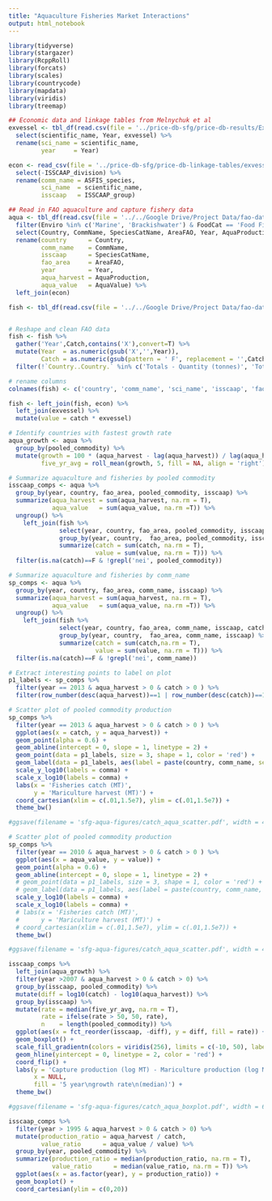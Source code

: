 ```yaml
---
title: "Aquaculture Fisheries Market Interactions"
output: html_notebook
---
```



```r
library(tidyverse)
library(stargazer)
library(RcppRoll)
library(forcats)
library(scales)
library(countrycode)
library(mapdata)
library(viridis)
library(treemap)

## Economic data and linkage tables from Melnychuk et al
exvessel <- tbl_df(read.csv(file = '../price-db-sfg/price-db-results/Exvessel Price Database.csv', stringsAsFactors = F)) %>%
  select(scientific_name, Year, exvessel) %>%
  rename(sci_name = scientific_name, 
         year     = Year)

econ <- read_csv(file = '../price-db-sfg/price-db-linkage-tables/exvessel_tableS3.csv') %>%
  select(-ISSCAAP_division) %>%
  rename(comm_name = ASFIS_species,
         sci_name  = scientific_name,
         isscaap   = ISSCAAP_group)

## Read in FAO aquaculture and capture fishery data
aqua <- tbl_df(read.csv(file = '../../Google Drive/Project Data/fao-data/FAO Aquaculture Data Final.csv', stringsAsFactors = F)) %>%
  filter(Enviro %in% c('Marine', 'Brackishwater') & FoodCat == 'Food Fish' & !grepl('Inland', AreaFAO)) %>%
  select(Country, CommName, SpeciesCatName, AreaFAO, Year, AquaProduction, AquaValue) %>%
  rename(country      = Country,
         comm_name    = CommName,
         isscaap      = SpeciesCatName,
         fao_area     = AreaFAO,
         year         = Year,
         aqua_harvest = AquaProduction,
         aqua_value   = AquaValue) %>%
  left_join(econ)

fish <- tbl_df(read.csv(file = '../../Google Drive/Project Data/fao-data/fao_capture_50to14.csv', na.strings = c('...','0 0','-'), stringsAsFactors = F))


# Reshape and clean FAO data
fish <- fish %>%
  gather('Year',Catch,contains('X'),convert=T) %>%
  mutate(Year  = as.numeric(gsub('X','',Year)),
         Catch = as.numeric(gsub(pattern = ' F', replacement = '',Catch))) %>%
  filter(!`Country..Country.` %in% c('Totals - Quantity (tonnes)', 'Totals - Quantity (number)'))

# rename columns
colnames(fish) <- c('country', 'comm_name', 'sci_name', 'isscaap', 'fao_area', 'fao_code', 'units', 'year', 'catch')

fish <- left_join(fish, econ) %>%
  left_join(exvessel) %>%
  mutate(value = catch * exvessel)

```

```r
# Identify countries with fastest growth rate
aqua_growth <- aqua %>%
  group_by(pooled_commodity) %>%
  mutate(growth = 100 * (aqua_harvest - lag(aqua_harvest)) / lag(aqua_harvest),
         five_yr_avg = roll_mean(growth, 5, fill = NA, align = 'right'))
```


```r
# Summarize aquaculture and fisheries by pooled commodity
isscaap_comps <- aqua %>%
  group_by(year, country, fao_area, pooled_commodity, isscaap) %>%
  summarize(aqua_harvest = sum(aqua_harvest, na.rm = T),
            aqua_value   = sum(aqua_value, na.rm =T)) %>%
  ungroup() %>%
    left_join(fish %>%
              select(year, country, fao_area, pooled_commodity, isscaap, catch, value) %>%
              group_by(year, country,  fao_area, pooled_commodity, isscaap) %>%
              summarize(catch = sum(catch, na.rm = T),
                        value = sum(value, na.rm = T))) %>%
  filter(is.na(catch)==F & !grepl('nei', pooled_commodity))

# Summarize aquaculture and fisheries by comm_name
sp_comps <- aqua %>%
  group_by(year, country, fao_area, comm_name, isscaap) %>%
  summarize(aqua_harvest = sum(aqua_harvest, na.rm = T),
            aqua_value   = sum(aqua_value, na.rm =T)) %>%
  ungroup() %>%
    left_join(fish %>%
              select(year, country, fao_area, comm_name, isscaap, catch, value) %>%
              group_by(year, country,  fao_area, comm_name, isscaap) %>%
              summarize(catch = sum(catch,na.rm = T),
                        value = sum(value, na.rm = T))) %>%
  filter(is.na(catch)==F & !grepl('nei', comm_name))

# Extract interesting points to label on plot
p1_labels <- sp_comps %>%
  filter(year == 2013 & aqua_harvest > 0 & catch > 0 ) %>%
  filter(row_number(desc(aqua_harvest))==1 | row_number(desc(catch))==1)
```

```r
# Scatter plot of pooled commodity production 
sp_comps %>%
  filter(year == 2013 & aqua_harvest > 0 & catch > 0 ) %>%
  ggplot(aes(x = catch, y = aqua_harvest)) +
  geom_point(alpha = 0.6) +
  geom_abline(intercept = 0, slope = 1, linetype = 2) +
  geom_point(data = p1_labels, size = 3, shape = 1, color = 'red') +
  geom_label(data = p1_labels, aes(label = paste(country, comm_name, sep = ":\n")), nudge_y = 0.7, nudge_x = -0.2, size = 3) +
  scale_y_log10(labels = comma) +
  scale_x_log10(labels = comma) +
  labs(x = 'Fisheries catch (MT)',
       y = 'Mariculture harvest (MT)') +
  coord_cartesian(xlim = c(.01,1.5e7), ylim = c(.01,1.5e7)) +
  theme_bw()

#ggsave(filename = 'sfg-aqua-figures/catch_aqua_scatter.pdf', width = 4.5, height = 4)
```

```r
# Scatter plot of pooled commodity production 
sp_comps %>%
  filter(year == 2010 & aqua_harvest > 0 & catch > 0 ) %>%
  ggplot(aes(x = aqua_value, y = value)) +
  geom_point(alpha = 0.6) +
  geom_abline(intercept = 0, slope = 1, linetype = 2) +
  # geom_point(data = p1_labels, size = 3, shape = 1, color = 'red') +
  # geom_label(data = p1_labels, aes(label = paste(country, comm_name, sep = ":\n")), nudge_y = 0.7, nudge_x = -0.2, size = 3) +
  scale_y_log10(labels = comma) +
  scale_x_log10(labels = comma) +
  # labs(x = 'Fisheries catch (MT)',
  #      y = 'Mariculture harvest (MT)') +
  # coord_cartesian(xlim = c(.01,1.5e7), ylim = c(.01,1.5e7)) +
  theme_bw()

#ggsave(filename = 'sfg-aqua-figures/catch_aqua_scatter.pdf', width = 4.5, height = 4)
```


```r
isscaap_comps %>%
  left_join(aqua_growth) %>%
  filter(year >2007 & aqua_harvest > 0 & catch > 0) %>%
  group_by(isscaap, pooled_commodity) %>%
  mutate(diff = log10(catch) - log10(aqua_harvest)) %>%
  group_by(isscaap) %>%
  mutate(rate = median(five_yr_avg, na.rm = T),
         rate = ifelse(rate > 50, 50, rate),
         n    = length(pooled_commodity)) %>%
  ggplot(aes(x = fct_reorder(isscaap, -diff), y = diff, fill = rate)) +
  geom_boxplot() +
  scale_fill_gradientn(colors = viridis(256), limits = c(-10, 50), labels = c('-10%','0%','10%','20%','30%','40%','+50%')) +
  geom_hline(yintercept = 0, linetype = 2, color = 'red') +
  coord_flip() +
  labs(y = 'Capture production (log MT) - Mariculture production (log MT)',
       x = NULL,
       fill = '5 year\ngrowth rate\n(median)') +
  theme_bw() 

#ggsave(filename = 'sfg-aqua-figures/catch_aqua_boxplot.pdf', width = 6, height = 4)
```


```r
isscaap_comps %>%
  filter(year > 1995 & aqua_harvest > 0 & catch > 0) %>%
  mutate(production_ratio = aqua_harvest / catch,
         value_ratio      = aqua_value / value) %>%
  group_by(year, pooled_commodity) %>%
  summarize(production_ratio = median(production_ratio, na.rm = T),
            value_ratio      = median(value_ratio, na.rm = T)) %>%
  ggplot(aes(x = as.factor(year), y = production_ratio)) +
  geom_boxplot() +
  coord_cartesian(ylim = c(0,20))
```

